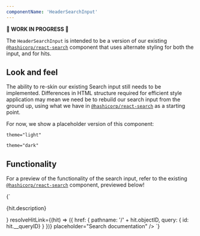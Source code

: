 ```yaml
---
componentName: 'HeaderSearchInput'
---
```


**🚧 WORK IN PROGRESS 🚧**

The `HeaderSearchInput` is intended to be a version of our existing [`@hashicorp/react-search`](https://react-components.vercel.app/components/search) component that uses alternate styling for both the input, and for hits.

## Look and feel

The ability to re-skin our existing Search input still needs to be implemented. Differences in HTML structure required for efficient style application may mean we need be to rebuild our search input from the ground up, using what we have in [`@hashicorp/react-search`](https://react-components.vercel.app/components/search) as a starting point.

For now, we show a placeholder version of this component:

`theme="light"`

<div
	style={{
		padding: '1rem',
		background: 'var(--white)',
		borderRadius: '2px',
	}}
>
	<HeaderSearchInput theme="light" />
</div>

`theme="dark"`

<div
	style={{
		padding: '1rem',
		background: 'var(--black)',
		borderRadius: '4px',
	}}
>
	<HeaderSearchInput theme="dark" />
</div>

## Functionality

For a preview of the functionality of the search input, refer to the existing [`@hashicorp/react-search`](https://react-components.vercel.app/components/search) component, previewed below!

<LiveComponent>{`<SearchProvider>
  <Search
    renderHitContent={({ hit, Highlight }) => <div><p>{hit.description}</p></div>}
    resolveHitLink={(hit) => ({ href: { pathname: '/' + hit.objectID, query: { id: hit.__queryID} } })}
    placeholder="Search documentation"
  />
</SearchProvider>`}</LiveComponent>
